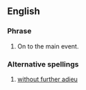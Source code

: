 ==English==
===Phrase===
#On to the main event.

===Alternative spellings===
#[[without further adieu]]